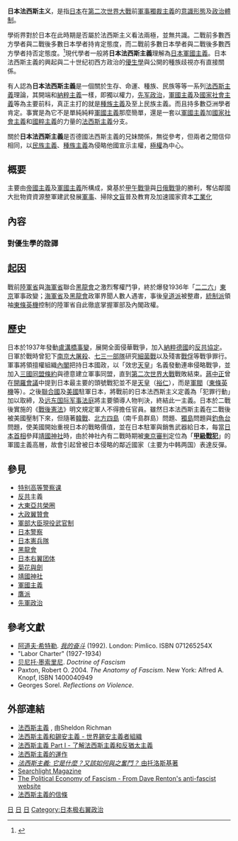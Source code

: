 {{Fascism}}

'''日本法西斯主义'''，是指[[日本|日本]]在[[第二次世界大戰|第二次世界大戰]]前[[軍事|軍事]][[独裁|獨裁主義]]的[[意識形態|意識形態]]及[[政治體制|政治體制]]。

學術界對於日本在此時期是否屬於法西斯主义看法兩極，並無共識。二戰前多數西方學者與二戰後多數日本學者持肯定態度，而二戰前多數日本學者與二戰後多數西方學者持否定態度。<ref>{{Cite journal | url=http://web.stanford.edu/group/sjeaa/journal51/japan1.pdf | format=PDF | title=Japanese Fascism Revisited | author=Marcus Willensk | journal=Stanford Journal of East Asian Affairs | volume=5 | issue=1 | date=Winter 2005 | pages=59-60 | access-date=2015-09-09 | archive-date=2016-08-03 | archive-url=https://web.archive.org/web/20160803201239/http://web.stanford.edu/group/sjeaa/journal51/japan1.pdf | dead-url=no }}</ref>現代學者一般將'''日本法西斯主義'''理解為[[日本軍國主義|日本軍國主義]]。日本法西斯主義的興起與二十世纪初西方政治的[[優生學|優生學]]與公開的種族歧視亦有直接關係。

有人認為'''日本法西斯主義'''是一個關於生存、命運、種族、民族等等一系列[[法西斯主義|法西斯主義]]理論，其開端和[[納粹主義|納粹主義]]一樣，即獨以權力，[[先军政治|先军政治]]，[[軍國主義|軍國主義]]及[[國家社會主義|國家社會主義]]等為主要前科，真正主打的就是[[種族主義|種族主義]]及至上民族主義。而且持多數亞洲學者肯定。事實是為它不是單純純粹[[軍國主義|軍國主義]]那麼簡單，還是一套以[[軍國主義|軍國主義]]加[[國家社會主義|國家社會主義]]和[[國粹主義|國粹主義]]的力量的[[法西斯主義|法西斯主義]]分支。

關於'''日本法西斯主義'''是否德國法西斯主義的兄妺關係，無從參考，但兩者之間信仰相同，以[[民族主義|民族主義]]、[[種族主義|種族主義]]為侵略他國宣示主權，[[極權|極權]]為中心。

== 概要 ==

主要由[[帝國主義|帝國主義]]及[[軍國主義|軍國主義]]所構成，奠基於[[甲午戰爭|甲午戰爭]]與[[日俄戰爭|日俄戰爭]]的勝利，奪佔鄰國大批物資資源整軍建武發展[[軍事|軍事]]、掃除[[文盲|文盲]]普及教育及加速國家資本[[工業化|工業化]]

== 內容 ==

=== 對優生學的詮譯 ===

== 起因 ==

戰前[[陸軍省|陸軍省]]與[[海軍省|海軍省]]聯合[[黑龍會|黑龍會]]之激烈奪權鬥爭，終於爆發1936年「[[二二六|二二六]]」[[東京|東京]]軍事政變；[[海軍省|海軍省]]及[[黑龍會|黑龍會]]政軍界聞人數人遇害，事後[[皇道派|皇道派]]被整肅，[[統制派|統制派]]領袖[[東條英機|東條英機]]控制的陸軍省自此徹底掌握軍部及內閣政權。

== 歷史 ==

日本於1937年發動[[七七事变|盧溝橋事變]]，展開全面侵華戰爭，加入[[納粹德國|納粹德國]]的[[反共協定|反共協定]]。日軍於戰時曾犯下[[南京大屠殺|南京大屠殺]]、[[七三一部隊|七三一部隊]]研究[[細菌戰|細菌戰]]以及殘害[[戰俘|戰俘]]等戰爭罪行。軍事將領擅權組織[[內閣|內閣]]把持日本國政，以「效忠[[天皇|天皇]]」名義發動連串侵略戰爭，並加入[[三國同盟條約|三國同盟條約]]與德意建立軍事同盟，直到[[第二次世界大戰|第二次世界大戰]]戰敗結束。[[蔣中正|蔣中正]]曾在[[開羅會議|開羅會議]]中提到日本最主要的頭號戰犯並不是[[天皇|天皇]]（[[裕仁|裕仁]]），而是[[軍閥|軍閥]]（[[東條英機|東條英機]]等）。之後[[聯合國|聯合國]]及[[美國|美國]]駐軍日本，將戰前的日本法西斯主义定義為「犯罪行動」加以取締，及[[远东国际军事法庭|远东国际军事法庭]]將主要領導人物判決，終結此一主義。日本於二戰後實施的《[[日本國憲法|戰後憲法]]》明文規定軍人不得擔任官員。雖然日本法西斯主義在二戰後被美國壓制下來，但隨著[[韓戰|韓戰]]、[[北方四島|北方四島]]（南千島群島）問題、[[獨島|獨島]]問題與[[釣魚台|釣魚台]]問題，使美國開始重視日本的戰略價值，並在日本駐軍與銷售武器給日本，每當[[內閣總理大臣_(日本)|日本首相]]參拜[[靖國神社|靖國神社]]時，由於神社內有二戰時期被[[東京審判|東京審判]]定位為「'''[[甲級戰犯|甲級戰犯]]'''」的軍國主義高層，故會引起曾被日本侵略的鄰近國家（主要为中韩两国）表達反彈。

==參見==
*[[特别高等警察课|特别高等警察课]]
*[[反共|反共]]主義
*[[大東亞共榮圈|大東亞共榮圈]]
*[[大政翼贊會|大政翼贊會]]
*[[軍部大臣現役武官制|軍部大臣現役武官制]]
*[[日本警察|日本警察]]
*[[日本|日本]][[憲兵隊|憲兵隊]]
*[[黑龍會|黑龍會]]
*[[日本右翼团体|日本右翼团体]]
*[[菊花與劍|菊花與劍]]
*[[靖國神社|靖國神社]]
*[[軍國主義|軍國主義]]
*[[鷹派|鷹派]]
*[[先軍政治|先軍政治]]

==參考文獻==
<references />
<div class="references-small">
* [[阿道夫·希特勒|阿道夫·希特勒]]. ''[[我的奋斗|我的奋斗]]'' (1992). London: Pimlico. ISBN 071265254X
*"Labor Charter" (1927-1934)
* [[贝尼托·墨索里尼|贝尼托·墨索里尼]]. ''Doctrine of Fascism''
* Paxton, Robert O. 2004. ''The Anatomy of Fascism''. New York: Alfred A. Knopf, ISBN 1400040949
* Georges Sorel. ''Reflections on Violence''.
</div>
==外部連結==
* [http://www.econlib.org/LIBRARY/Enc/Fascism.html 法西斯主義] {{Wayback|url=http://www.econlib.org/LIBRARY/Enc/Fascism.html |date=20080915192825 }}, 由Sheldon Richman 
* [https://web.archive.org/web/20050915163028/http://www.wzo.org.il/en/resources/view.asp?id=585 法西斯主義和錫安主義 - 世界錫安主義者組織]
* [http://www.rationalrevolution.net/articles/understanding_fascism.htm 法西斯主義 Part I - 了解法西斯主義和反猶太主義] {{Wayback|url=http://www.rationalrevolution.net/articles/understanding_fascism.htm |date=20210211232521 }}
* [http://www.radio4all.net/proginfo.php?id=15029 法西斯主義的運作] 
* [http://www.marx.org/archive/trotsky/works/1944/1944-fas.htm ''法西斯主義: 它是什麼？又該如何與之奮鬥？'' 由托洛斯基著] {{Wayback|url=http://www.marx.org/archive/trotsky/works/1944/1944-fas.htm |date=20190107040804 }}
* [http://www.searchlightmagazine.com/index.php?link=template&story=152 Searchlight Magazine] {{Wayback|url=http://www.searchlightmagazine.com/index.php?link=template&story=152 |date=20210325041912 }}
* [https://web.archive.org/web/20051222175741/http://www.dkrenton.co.uk/research/polecon.htm The Political Economy of Fascism - From Dave Renton's anti-fascist website]
* [http://www.worldfuturefund.org/wffmaster/Reading/Germany/mussolini.htm 法西斯主義的信條] {{Wayback|url=http://www.worldfuturefund.org/wffmaster/Reading/Germany/mussolini.htm |date=20210713124052 }}

{{大日本帝国}}
[[Category:法西斯主義|日]]
[[Category:昭和時代戰前政治|日]]
[[Category:日本軍事|日]]
[[Category:日本极右翼政治|Category:日本极右翼政治]]